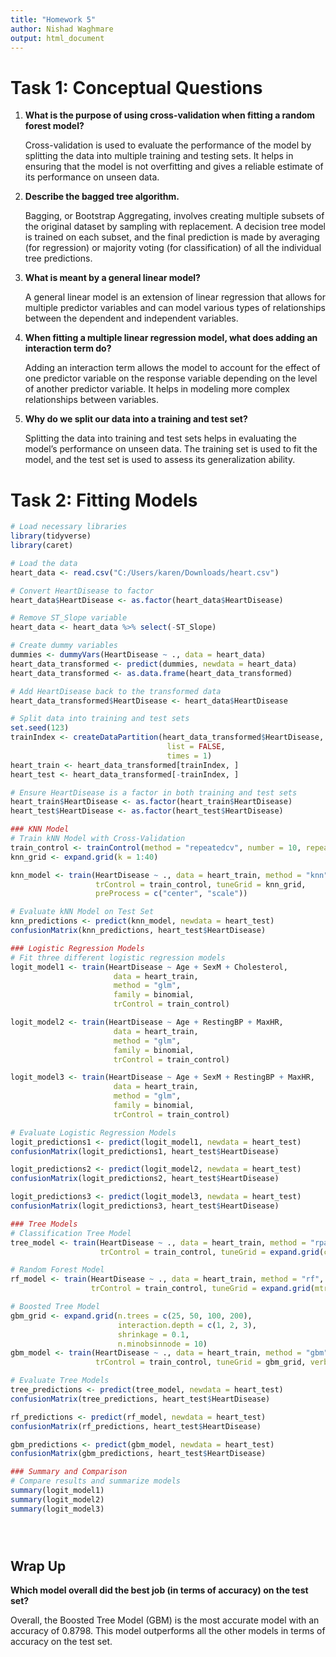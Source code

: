 ```yaml
---
title: "Homework 5"
author: Nishad Waghmare
output: html_document
---
```


# Task 1: Conceptual Questions

1.  **What is the purpose of using cross-validation when fitting a random forest model?**

    Cross-validation is used to evaluate the performance of the model by splitting the data into multiple training and testing sets. It helps in ensuring that the model is not overfitting and gives a reliable estimate of its performance on unseen data.

2.  **Describe the bagged tree algorithm.**

    Bagging, or Bootstrap Aggregating, involves creating multiple subsets of the original dataset by sampling with replacement. A decision tree model is trained on each subset, and the final prediction is made by averaging (for regression) or majority voting (for classification) of all the individual tree predictions.

3.  **What is meant by a general linear model?**

    A general linear model is an extension of linear regression that allows for multiple predictor variables and can model various types of relationships between the dependent and independent variables.

4.  **When fitting a multiple linear regression model, what does adding an interaction term do?**

    Adding an interaction term allows the model to account for the effect of one predictor variable on the response variable depending on the level of another predictor variable. It helps in modeling more complex relationships between variables.

5.  **Why do we split our data into a training and test set?**

    Splitting the data into training and test sets helps in evaluating the model's performance on unseen data. The training set is used to fit the model, and the test set is used to assess its generalization ability.

# Task 2: Fitting Models

```r
# Load necessary libraries
library(tidyverse)
library(caret)

# Load the data
heart_data <- read.csv("C:/Users/karen/Downloads/heart.csv")

# Convert HeartDisease to factor
heart_data$HeartDisease <- as.factor(heart_data$HeartDisease)

# Remove ST_Slope variable
heart_data <- heart_data %>% select(-ST_Slope)

# Create dummy variables
dummies <- dummyVars(HeartDisease ~ ., data = heart_data)
heart_data_transformed <- predict(dummies, newdata = heart_data)
heart_data_transformed <- as.data.frame(heart_data_transformed)

# Add HeartDisease back to the transformed data
heart_data_transformed$HeartDisease <- heart_data$HeartDisease

# Split data into training and test sets
set.seed(123)
trainIndex <- createDataPartition(heart_data_transformed$HeartDisease, p = .8, 
                                   list = FALSE, 
                                   times = 1)
heart_train <- heart_data_transformed[trainIndex, ]
heart_test <- heart_data_transformed[-trainIndex, ]

# Ensure HeartDisease is a factor in both training and test sets
heart_train$HeartDisease <- as.factor(heart_train$HeartDisease)
heart_test$HeartDisease <- as.factor(heart_test$HeartDisease)

### KNN Model
# Train kNN Model with Cross-Validation
train_control <- trainControl(method = "repeatedcv", number = 10, repeats = 3)
knn_grid <- expand.grid(k = 1:40)

knn_model <- train(HeartDisease ~ ., data = heart_train, method = "knn", 
                   trControl = train_control, tuneGrid = knn_grid, 
                   preProcess = c("center", "scale"))

# Evaluate kNN Model on Test Set
knn_predictions <- predict(knn_model, newdata = heart_test)
confusionMatrix(knn_predictions, heart_test$HeartDisease)

### Logistic Regression Models
# Fit three different logistic regression models
logit_model1 <- train(HeartDisease ~ Age + SexM + Cholesterol, 
                       data = heart_train, 
                       method = "glm", 
                       family = binomial, 
                       trControl = train_control)

logit_model2 <- train(HeartDisease ~ Age + RestingBP + MaxHR, 
                       data = heart_train, 
                       method = "glm", 
                       family = binomial, 
                       trControl = train_control)

logit_model3 <- train(HeartDisease ~ Age + SexM + RestingBP + MaxHR, 
                       data = heart_train, 
                       method = "glm", 
                       family = binomial, 
                       trControl = train_control)

# Evaluate Logistic Regression Models
logit_predictions1 <- predict(logit_model1, newdata = heart_test)
confusionMatrix(logit_predictions1, heart_test$HeartDisease)

logit_predictions2 <- predict(logit_model2, newdata = heart_test)
confusionMatrix(logit_predictions2, heart_test$HeartDisease)

logit_predictions3 <- predict(logit_model3, newdata = heart_test)
confusionMatrix(logit_predictions3, heart_test$HeartDisease)

### Tree Models
# Classification Tree Model
tree_model <- train(HeartDisease ~ ., data = heart_train, method = "rpart", 
                    trControl = train_control, tuneGrid = expand.grid(cp = seq(0, 0.1, by = 0.001)))

# Random Forest Model
rf_model <- train(HeartDisease ~ ., data = heart_train, method = "rf", 
                  trControl = train_control, tuneGrid = expand.grid(mtry = 1:ncol(heart_train)))

# Boosted Tree Model
gbm_grid <- expand.grid(n.trees = c(25, 50, 100, 200), 
                        interaction.depth = c(1, 2, 3), 
                        shrinkage = 0.1, 
                        n.minobsinnode = 10)
gbm_model <- train(HeartDisease ~ ., data = heart_train, method = "gbm", 
                   trControl = train_control, tuneGrid = gbm_grid, verbose = FALSE)

# Evaluate Tree Models
tree_predictions <- predict(tree_model, newdata = heart_test)
confusionMatrix(tree_predictions, heart_test$HeartDisease)

rf_predictions <- predict(rf_model, newdata = heart_test)
confusionMatrix(rf_predictions, heart_test$HeartDisease)

gbm_predictions <- predict(gbm_model, newdata = heart_test)
confusionMatrix(gbm_predictions, heart_test$HeartDisease)

### Summary and Comparison
# Compare results and summarize models
summary(logit_model1)
summary(logit_model2)
summary(logit_model3)





```

## Wrap Up

**Which model overall did the best job (in terms of accuracy) on the test set?**

Overall, the Boosted Tree Model (GBM) is the most accurate model with an accuracy of 0.8798. This model outperforms all the other models in terms of accuracy on the test set.
